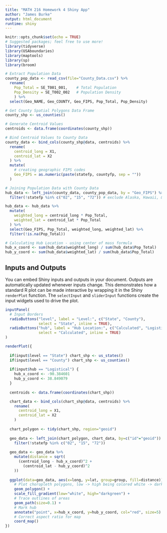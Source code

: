 ```yaml
---
title: "MATH 216 Homework 4 Shiny App"
author: "James Burke"
output: html_document
runtime: shiny
---
```


```r
knitr::opts_chunk$set(echo = TRUE)
# Suggested packages; feel free to use more!
library(tidyverse)
library(USAboundaries)
library(maptools)
library(sp)
library(broom)

# Extract Population Data
county_pop_data <- read_csv(file="County_Data.csv") %>%
  rename(
    Pop_Total = SE_T001_001,    # Total Population
    Pop_Density = SE_T002_002   # Population Density
    ) %>% 
  select(Geo_NAME, Geo_COUNTY, Geo_FIPS, Pop_Total, Pop_Density)

# Get County Spatial Polygons Data Frame
county_shp <- us_counties()

# Generate Centroid Values
centroids <- data.frame(coordinates(county_shp))

# Bind Centroid Values to County Data
county_data <- bind_cols(county_shp@data, centroids) %>% 
  rename(
    centroid_long = X1,
    centroid_lat = X2
  ) %>% 
  mutate(
    # creating geographic FIPS codes
    Geo_FIPS = as.numeric(paste(statefp, countyfp, sep = ""))
  )

# Joining Population Data with County Data
hub_data <- left_join(county_data, county_pop_data, by = "Geo_FIPS") %>%
  filter(!statefp %in% c("02", "15", "72")) # exclude Alaska, Hawaii, & Puerto Rico

hub_data <- hub_data %>%
  mutate(
    weighted_long = centroid_long * Pop_Total,
    weighted_lat = centroid_lat * Pop_Total
  ) %>% 
  select(Geo_FIPS, Pop_Total, weighted_long, weighted_lat) %>% 
  filter(!is.na(Pop_Total))

# Calculating Hub Location - using center of mass formula
hub_x_coord <- sum(hub_data$weighted_long) / sum(hub_data$Pop_Total)
hub_y_coord <- sum(hub_data$weighted_lat) / sum(hub_data$Pop_Total)
```


## Inputs and Outputs

You can embed Shiny inputs and outputs in your document. Outputs are automatically updated whenever inputs change.  This demonstrates how a standard R plot can be made interactive by wrapping it in the Shiny `renderPlot` function. The `selectInput` and `sliderInput` functions create the input widgets used to drive the plot.

```r
inputPanel(
  # Input Borders
  radioButtons("level", label = "Level:", c("State", "County"), 
               select = "State", inline = TRUE),
  radioButtons("hub", label = "Hub Location:", c("Calculated", "Logistical"),
               select = "Calculated", inline = TRUE)
)

renderPlot({
  
  if(input$level == "State") chart_shp <- us_states()
  if(input$level == "County") chart_shp <- us_counties()
  
  if(input$hub == "Logistical") {
    hub_x_coord <- -90.384601
    hub_y_coord <- 38.849079
  }
  
  centroids <- data.frame(coordinates(chart_shp))

  chart_data <- bind_cols(chart_shp@data, centroids) %>% 
    rename(
      centroid_long = X1,
      centroid_lat = X2
    )
  
  chart_polygon <- tidy(chart_shp, region="geoid")
  
  geo_data <- left_join(chart_polygon, chart_data, by=c("id"="geoid")) %>%
    filter(!statefp %in% c("02", "15", "72"))
  
  geo_data <- geo_data %>% 
    mutate(distance = sqrt(
      (centroid_long - hub_x_coord)^2 + 
        (centroid_lat - hub_y_coord)^2
    ))
  
  ggplot(data=geo_data, aes(x=long, y=lat, group=group, fill=distance)) +
    # Plot choropleth polygons, low -> high being colored white -> dark green
    geom_polygon() +
    scale_fill_gradient(low="white", high="darkgreen") + 
    # Trace outlines of areas
    geom_path(size=0.1) +
    # Mark hub
    annotate("point", x=hub_x_coord, y=hub_y_coord, col="red", size=5) +
    # Correct aspect ratio for map
    coord_map()
})
```
